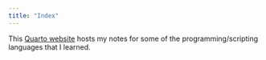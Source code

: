 ```yaml
---
title: "Index"
---
```


This [Quarto website](https://quarto.org/docs/websites) hosts my notes for some of the programming/scripting languages that I learned.
